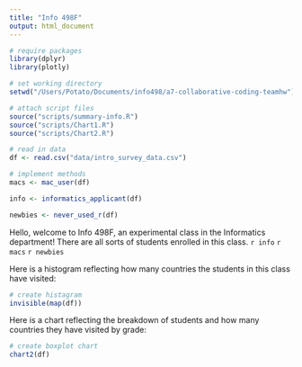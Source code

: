 ```yaml
---
title: "Info 498F"
output: html_document
---
```


```r
# require packages
library(dplyr)
library(plotly)

# set working directory
setwd("/Users/Potato/Documents/info498/a7-collaborative-coding-teamhw")

# attach script files
source("scripts/summary-info.R")
source("scripts/Chart1.R")
source("scripts/Chart2.R")

# read in data
df <- read.csv("data/intro_survey_data.csv")

# implement methods
macs <- mac_user(df)

info <- informatics_applicant(df)

newbies <- never_used_r(df)

```

Hello, welcome to Info 498F, an experimental class in the Informatics department! There are all sorts of students enrolled in this class. `r info` `r macs` `r newbies`

Here is a histogram reflecting how many countries the students in this class have visited:

```r
# create histagram
invisible(map(df))
```

Here is a chart reflecting the breakdown of students and how many countries they have visited by grade:

```r
# create boxplot chart
chart2(df)
```
